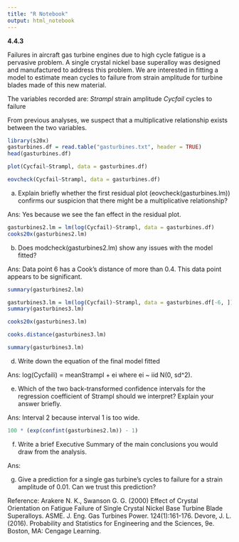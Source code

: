 ```yaml
---
title: "R Notebook"
output: html_notebook
---
```


**4.4.3 **

Failures in aircraft gas turbine engines due to high cycle fatigue is a pervasive problem. A single crystal nickel base superalloy was designed and manufactured to address this problem. We are interested in fitting a model to estimate mean cycles to failure from strain amplitude for turbine blades made of this new material.

The variables recorded are:
*Strampl* strain amplitude
*Cycfail* cycles to failure

From previous analyses, we suspect that a multiplicative relationship exists between the two variables.


```r
library(s20x)
gasturbines.df = read.table("gasturbines.txt", header = TRUE)
head(gasturbines.df)
```
```r
plot(Cycfail~Strampl, data = gasturbines.df)
```


```r
eovcheck(Cycfail~Strampl, data = gasturbines.df)
```

a) Explain briefly whether the first residual plot (eovcheck(gasturbines.lm)) confirms our suspicion that there might be a multiplicative relationship?

Ans: Yes because we see the fan effect in the residual plot.


```r
gasturbines2.lm = lm(log(Cycfail)~Strampl, data = gasturbines.df)
cooks20x(gasturbines2.lm)
```

b) Does modcheck(gasturbines2.lm) show any issues with the model fitted?

Ans: Data point 6 has a Cook's distance of more than 0.4. This data point appears to be significant.

```r
summary(gasturbines2.lm)
```


```r
gasturbines3.lm = lm(log(Cycfail)~Strampl, data = gasturbines.df[-6, ])
summary(gasturbines3.lm)
```


```r
cooks20x(gasturbines3.lm)
```





```r
cooks.distance(gasturbines3.lm)
```
```r
summary(gasturbines3.lm)
```
d) Write down the equation of the final model fitted

Ans: log(Cycfaili) = meanStrampl + ei where ei ~ iid N(0, sd^2).

e) Which of the two back-transformed confidence intervals for the regression coefficient of Strampl
should we interpret? Explain your answer briefly.

Ans: Interval 2 because interval 1 is too wide.

```r
100 * (exp(confint(gasturbines2.lm)) - 1)
```


f) Write a brief Executive Summary of the main conclusions you would draw from the analysis.

Ans: 


g) Give a prediction for a single gas turbine’s cycles to failure for a strain amplitude of 0.01. Can
we trust this prediction?

Reference:
Arakere N. K., Swanson G. G. (2000) Effect of Crystal Orientation on Fatigue Failure of Single Crystal
Nickel Base Turbine Blade Superalloys. ASME. J. Eng. Gas Turbines Power. 124(1):161-176.
Devore, J. L. (2016). Probability and Statistics for Engineering and the Sciences, 9e. Boston, MA:
Cengage Learning.

